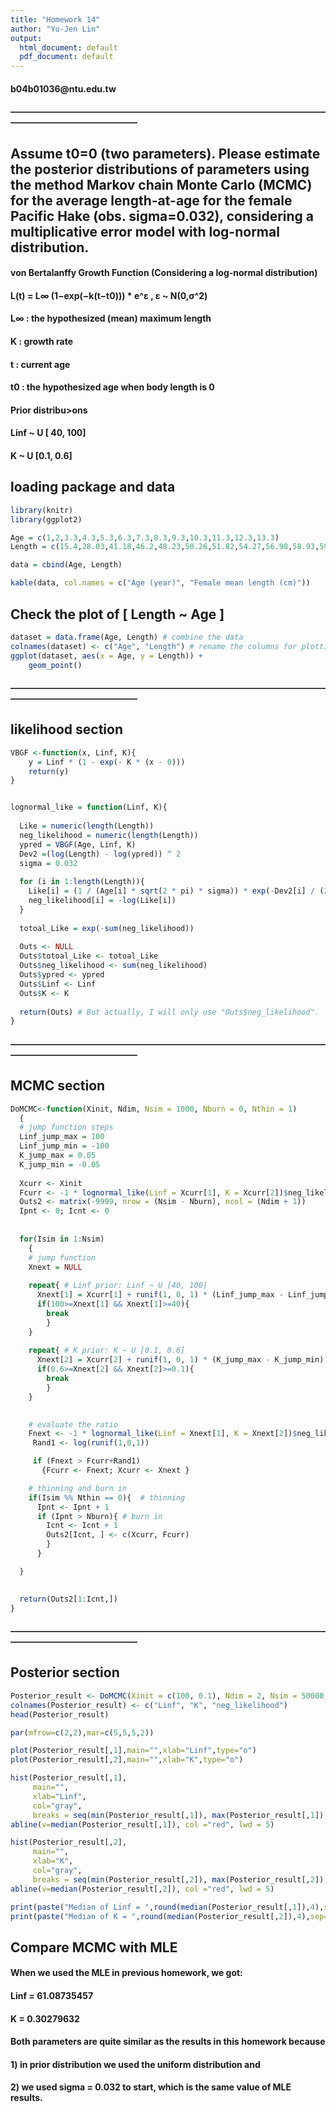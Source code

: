 ```yaml
---
title: "Homework 14"
author: "Yu-Jen Lin"
output:
  html_document: default
  pdf_document: default
---
```

#### b04b01036@ntu.edu.tw
#### --------------------------------------------------------------------------------------------------------------------------------------------------------

## Assume t0=0 (two parameters). Please estimate the posterior distributions of parameters using the method Markov chain Monte Carlo (MCMC) for the average length-at-age for the female Pacific Hake (obs. sigma=0.032), considering a multiplicative error model with log-normal distribution.

#### von Bertalanffy Growth Function (Considering a log-normal distribution)
#### L(t) = L∞ (1−exp(−k(t−t0))) * e^ε   ,   ε ~ N(0,σ^2)

#### L∞ : the hypothesized (mean) maximum length
####  K : growth rate
####  t : current age
#### t0 : the hypothesized age when body length is 0

#### Prior distribu>ons
####  Linf ~ U [ 40, 100]
####     K ~ U [0.1, 0.6]

## loading package and data
```r
library(knitr)
library(ggplot2)

Age = c(1,2,3.3,4.3,5.3,6.3,7.3,8.3,9.3,10.3,11.3,12.3,13.3)
Length = c(15.4,28.03,41.18,46.2,48.23,50.26,51.82,54.27,56.98,58.93,59,60.91,61.83)

data = cbind(Age, Length)

kable(data, col.names = c("Age (year)", "Female mean length (cm)"))
```

## Check the plot of [ Length ~ Age ]
```r
dataset = data.frame(Age, Length) # combine the data
colnames(dataset) <- c("Age", "Length") # rename the columns for plotting
ggplot(dataset, aes(x = Age, y = Length)) +
    geom_point()
```

#### --------------------------------------------------------------------------------------------------------------------------------------------------------

## likelihood section
```r
VBGF <-function(x, Linf, K){
    y = Linf * (1 - exp(- K * (x - 0)))
    return(y)
}


lognormal_like = function(Linf, K){
  
  Like = numeric(length(Length))
  neg_likelihood = numeric(length(Length))
  ypred = VBGF(Age, Linf, K)
  Dev2 =(log(Length) - log(ypred)) ^ 2
  sigma = 0.032
  
  for (i in 1:length(Length)){
    Like[i] = (1 / (Age[i] * sqrt(2 * pi) * sigma)) * exp(-Dev2[i] / (2 * sigma ^ 2))
    neg_likelihood[i] = -log(Like[i])
  }
  
  totoal_Like = exp(-sum(neg_likelihood))
  
  Outs <- NULL
  Outs$totoal_Like <- totoal_Like
  Outs$neg_likelihood <- sum(neg_likelihood)
  Outs$ypred <- ypred
  Outs$Linf <- Linf
  Outs$K <- K
  
  return(Outs) # But actually, I will only use "Outs$neg_likelihood".
}
```

#### --------------------------------------------------------------------------------------------------------------------------------------------------------

## MCMC section
```r

DoMCMC<-function(Xinit, Ndim, Nsim = 1000, Nburn = 0, Nthin = 1)
  {  
  # jump function steps
  Linf_jump_max = 100
  Linf_jump_min = -100
  K_jump_max = 0.05
  K_jump_min = -0.05
  
  Xcurr <- Xinit
  Fcurr <- -1 * lognormal_like(Linf = Xcurr[1], K = Xcurr[2])$neg_likelihood
  Outs2 <- matrix(-9999, nrow = (Nsim - Nburn), ncol = (Ndim + 1))
  Ipnt <- 0; Icnt <- 0
  
  
  for(Isim in 1:Nsim)
    { 
    # jump function
    Xnext = NULL
        
    repeat{ # Linf prior: Linf ~ U [40, 100]
      Xnext[1] = Xcurr[1] + runif(1, 0, 1) * (Linf_jump_max - Linf_jump_min) + Linf_jump_min
      if(100>=Xnext[1] && Xnext[1]>=40){
        break
        }
    }
    
    repeat{ # K prior: K ~ U [0.1, 0.6]
      Xnext[2] = Xcurr[2] + runif(1, 0, 1) * (K_jump_max - K_jump_min) + K_jump_min
      if(0.6>=Xnext[2] && Xnext[2]>=0.1){
        break
        }
    }
    

    # evaluate the ratio
    Fnext <- -1 * lognormal_like(Linf = Xnext[1], K = Xnext[2])$neg_likelihood
     Rand1 <- log(runif(1,0,1))

     if (Fnext > Fcurr+Rand1)
       {Fcurr <- Fnext; Xcurr <- Xnext }  

    # thinning and burn in 
    if(Isim %% Nthin == 0){  # thinning
      Ipnt <- Ipnt + 1
      if (Ipnt > Nburn){ # burn in
        Icnt <- Icnt + 1
        Outs2[Icnt, ] <- c(Xcurr, Fcurr)
        }
      }

  }

  
  return(Outs2[1:Icnt,])
}

```

#### --------------------------------------------------------------------------------------------------------------------------------------------------------

## Posterior section
```r
Posterior_result <- DoMCMC(Xinit = c(100, 0.1), Ndim = 2, Nsim = 50000, Nburn = 100, Nthin = 10)
colnames(Posterior_result) <- c("Linf", "K", "neg_likelihood")
head(Posterior_result)

par(mfrow=c(2,2),mar=c(5,5,5,2))

plot(Posterior_result[,1],main="",xlab="Linf",type="o")
plot(Posterior_result[,2],main="",xlab="K",type="o")

hist(Posterior_result[,1],
     main="",
     xlab="Linf",
     col="gray", 
     breaks = seq(min(Posterior_result[,1]), max(Posterior_result[,1]), length.out = 100))
abline(v=median(Posterior_result[,1]), col ="red", lwd = 5)

hist(Posterior_result[,2],
     main="",
     xlab="K",
     col="gray",
     breaks = seq(min(Posterior_result[,2]), max(Posterior_result[,2]), length.out = 1000))
abline(v=median(Posterior_result[,2]), col ="red", lwd = 5)

print(paste("Median of Linf = ",round(median(Posterior_result[,1]),4),sep=""))
print(paste("Median of K = ",round(median(Posterior_result[,2]),4),sep=""))
```


## Compare MCMC with MLE

#### When we used the MLE in previous homework, we got:
#### Linf = 61.08735457
#### K = 0.30279632
#### Both parameters are quite similar as the results in this homework because
#### 1) in prior distribution we used the uniform distribution and
#### 2) we used sigma = 0.032 to start, which is the same value of MLE results.



















